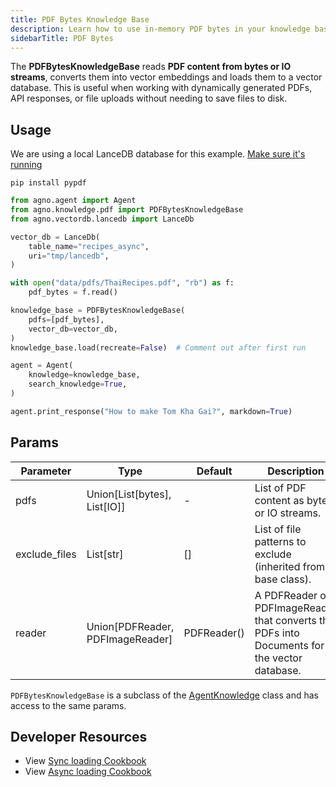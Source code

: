 ```yaml
---
title: PDF Bytes Knowledge Base
description: Learn how to use in-memory PDF bytes in your knowledge base.
sidebarTitle: PDF Bytes
---
```


The **PDFBytesKnowledgeBase** reads **PDF content from bytes or IO streams**, converts them into vector embeddings and loads them to a vector database. This is useful when working with dynamically generated PDFs, API responses, or file uploads without needing to save files to disk.

## Usage

<Note>

We are using a local LanceDB database for this example. [Make sure it's running](https://docs-v1.agno.com/vectordb/lancedb)

</Note>

```shell
pip install pypdf
```

```python knowledge_base.py
from agno.agent import Agent
from agno.knowledge.pdf import PDFBytesKnowledgeBase
from agno.vectordb.lancedb import LanceDb

vector_db = LanceDb(
    table_name="recipes_async",
    uri="tmp/lancedb",
)

with open("data/pdfs/ThaiRecipes.pdf", "rb") as f:
    pdf_bytes = f.read()

knowledge_base = PDFBytesKnowledgeBase(
    pdfs=[pdf_bytes],
    vector_db=vector_db,
)
knowledge_base.load(recreate=False)  # Comment out after first run

agent = Agent(
    knowledge=knowledge_base,
    search_knowledge=True,
)

agent.print_response("How to make Tom Kha Gai?", markdown=True)
```

## Params

| Parameter | Type           | Default | Description                                                                         |
| --------- | -------------- | ------- | ----------------------------------------------------------------------------------- |
| pdfs | Union[List[bytes], List[IO]] | - | List of PDF content as bytes or IO streams. |
| exclude_files | List[str] | [] | List of file patterns to exclude (inherited from base class). |
| reader | Union[PDFReader, PDFImageReader] | PDFReader() | A PDFReader or PDFImageReader that converts the PDFs into Documents for the vector database. |

`PDFBytesKnowledgeBase` is a subclass of the [AgentKnowledge](/reference/knowledge/base) class and has access to the same params.

## Developer Resources

- View [Sync loading Cookbook](https://github.com/agno-agi/agno/blob/main/cookbook/agent_concepts/knowledge/pdf_bytes_kb.py)
- View [Async loading Cookbook](https://github.com/agno-agi/agno/blob/main/cookbook/agent_concepts/knowledge/pdf_bytes_kb_async.py)

